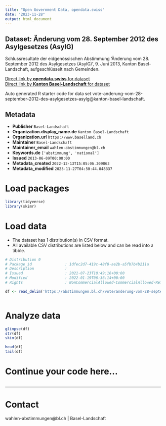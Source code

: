 ```yaml
---
title: "Open Government Data, opendata.swiss"
date: "2023-11-28"
output: html_document
---
```


## Dataset: Änderung vom 28. September 2012 des Asylgesetzes (AsylG)

Schlussresultate der eidgenössischen Abstimmung 'Änderung vom 28. September 2012 des Asylgesetzes (AsylG)', 9. Juni 2013, Kanton Basel-Landschaft, aufgeschlüsselt nach Gemeinden.

[Direct link by **opendata.swiss** for dataset](https://opendata.swiss/de/dataset/anderung-vom-28-september-2012-des-asylgesetzes-asylg)<br>
[Direct link by **Kanton Basel-Landschaft** for dataset](https://abstimmungen.bl.ch/vote/anderung-vom-28-september-2012-des-asylgesetzes-asylg/data)

Auto generated R starter code for data set vote-anderung-vom-28-september-2012-des-asylgesetzes-asylg@kanton-basel-landschaft.

## Metadata

- **Publisher** `Basel-Landschaft`
- **Organization.display_name.de** `Kanton Basel-Landschaft`
- **Organization.url** `https://www.baselland.ch`
- **Maintainer** `Basel-Landschaft`
- **Maintainer_email** `wahlen-abstimmungen@bl.ch`
- **Keywords.de** `['abstimmung', 'national']`
- **Issued** `2013-06-09T00:00:00`
- **Metadata_created** `2022-12-13T15:05:06.309063`
- **Metadata_modified** `2023-11-27T04:50:44.048337`


# Load packages

```r

library(tidyverse)
library(skimr)

```

# Load data

-   The dataset has 1 distribution(s) in CSV format.
-   All available CSV distributions are listed below and can be read into a tibble.

```r

# Distribution 0
# Package_id               : 1dfec2d7-419c-48f8-ae2b-a5fb7b4b211a
# Description              : 
# Issued                   : 2021-07-23T18:49:16+00:00
# Modified                 : 2022-01-19T06:36:14+00:00
# Rights                   : NonCommercialAllowed-CommercialAllowed-ReferenceRequired

df <- read_delim('https://abstimmungen.bl.ch/vote/anderung-vom-28-september-2012-des-asylgesetzes-asylg/data-csv')



```

# Analyze data

```r

glimpse(df)
str(df)
skim(df)

head(df)
tail(df)

```

# Continue your code here...

```r

```

------------------------------------------------------------------------

# Contact

wahlen-abstimmungen@bl.ch | Basel-Landschaft
